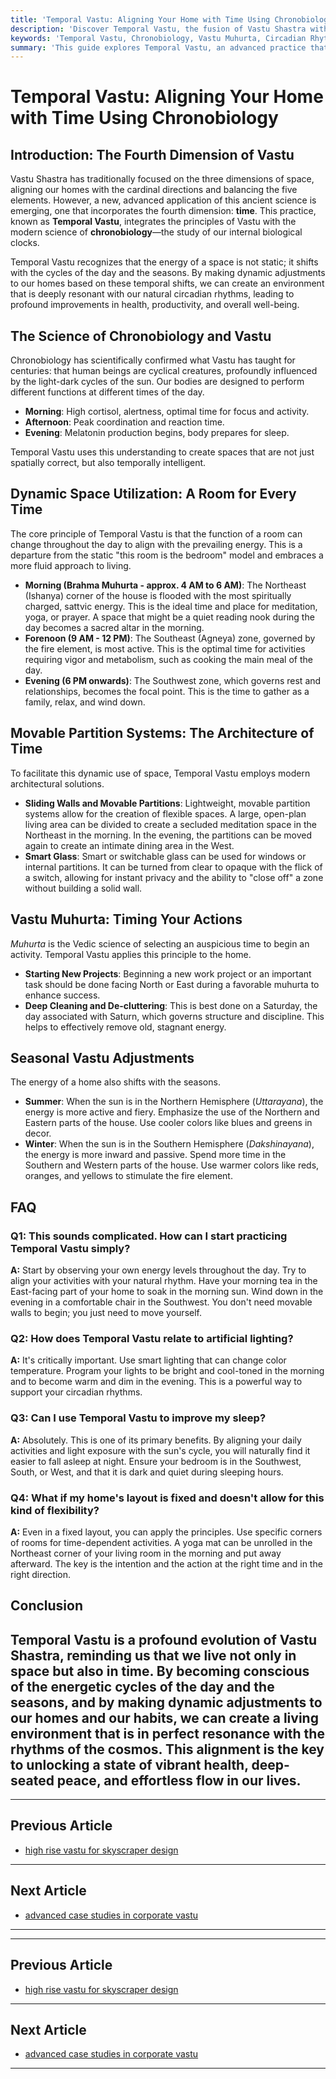 ```yaml
---
title: 'Temporal Vastu: Aligning Your Home with Time Using Chronobiology'
description: 'Discover Temporal Vastu, the fusion of Vastu Shastra with chronobiology. Learn to make dynamic space adjustments based on Vastu Muhurta timings and seasonal shifts to optimize your circadian rhythms.'
keywords: 'Temporal Vastu, Chronobiology, Vastu Muhurta, Circadian Rhythms, Dynamic Space Utilization, Seasonal Vastu, Movable Partition Systems, Vastu and Time'
summary: 'This guide explores Temporal Vastu, an advanced practice that aligns your living space with the rhythms of time by integrating Vastu with chronobiology. Learn how to use dynamic room functions, Vastu Muhurta timings, and movable partition systems to harmonize your home with daily and seasonal energy shifts, optimizing your well-being.'
---
```


# Temporal Vastu: Aligning Your Home with Time Using Chronobiology

## Introduction: The Fourth Dimension of Vastu

Vastu Shastra has traditionally focused on the three dimensions of space, aligning our homes with the cardinal directions and balancing the five elements. However, a new, advanced application of this ancient science is emerging, one that incorporates the fourth dimension: **time**. This practice, known as **Temporal Vastu**, integrates the principles of Vastu with the modern science of **chronobiology**—the study of our internal biological clocks.

Temporal Vastu recognizes that the energy of a space is not static; it shifts with the cycles of the day and the seasons. By making dynamic adjustments to our homes based on these temporal shifts, we can create an environment that is deeply resonant with our natural circadian rhythms, leading to profound improvements in health, productivity, and overall well-being.

## The Science of Chronobiology and Vastu

Chronobiology has scientifically confirmed what Vastu has taught for centuries: that human beings are cyclical creatures, profoundly influenced by the light-dark cycles of the sun. Our bodies are designed to perform different functions at different times of the day.

-   **Morning**: High cortisol, alertness, optimal time for focus and activity.
-   **Afternoon**: Peak coordination and reaction time.
-   **Evening**: Melatonin production begins, body prepares for sleep.

Temporal Vastu uses this understanding to create spaces that are not just spatially correct, but also temporally intelligent.

## Dynamic Space Utilization: A Room for Every Time

The core principle of Temporal Vastu is that the function of a room can change throughout the day to align with the prevailing energy. This is a departure from the static "this room is the bedroom" model and embraces a more fluid approach to living.

-   **Morning (Brahma Muhurta - approx. 4 AM to 6 AM)**: The Northeast (Ishanya) corner of the house is flooded with the most spiritually charged, sattvic energy. This is the ideal time and place for meditation, yoga, or prayer. A space that might be a quiet reading nook during the day becomes a sacred altar in the morning.
-   **Forenoon (9 AM - 12 PM)**: The Southeast (Agneya) zone, governed by the fire element, is most active. This is the optimal time for activities requiring vigor and metabolism, such as cooking the main meal of the day.
-   **Evening (6 PM onwards)**: The Southwest zone, which governs rest and relationships, becomes the focal point. This is the time to gather as a family, relax, and wind down.

## Movable Partition Systems: The Architecture of Time

To facilitate this dynamic use of space, Temporal Vastu employs modern architectural solutions.

-   **Sliding Walls and Movable Partitions**: Lightweight, movable partition systems allow for the creation of flexible spaces. A large, open-plan living area can be divided to create a secluded meditation space in the Northeast in the morning. In the evening, the partitions can be moved again to create an intimate dining area in the West.
-   **Smart Glass**: Smart or switchable glass can be used for windows or internal partitions. It can be turned from clear to opaque with the flick of a switch, allowing for instant privacy and the ability to "close off" a zone without building a solid wall.

## Vastu Muhurta: Timing Your Actions

*Muhurta* is the Vedic science of selecting an auspicious time to begin an activity. Temporal Vastu applies this principle to the home.

-   **Starting New Projects**: Beginning a new work project or an important task should be done facing North or East during a favorable muhurta to enhance success.
-   **Deep Cleaning and De-cluttering**: This is best done on a Saturday, the day associated with Saturn, which governs structure and discipline. This helps to effectively remove old, stagnant energy.

## Seasonal Vastu Adjustments

The energy of a home also shifts with the seasons.

-   **Summer**: When the sun is in the Northern Hemisphere (*Uttarayana*), the energy is more active and fiery. Emphasize the use of the Northern and Eastern parts of the house. Use cooler colors like blues and greens in decor.
-   **Winter**: When the sun is in the Southern Hemisphere (*Dakshinayana*), the energy is more inward and passive. Spend more time in the Southern and Western parts of the house. Use warmer colors like reds, oranges, and yellows to stimulate the fire element.

## FAQ

### Q1: This sounds complicated. How can I start practicing Temporal Vastu simply?
**A:** Start by observing your own energy levels throughout the day. Try to align your activities with your natural rhythm. Have your morning tea in the East-facing part of your home to soak in the morning sun. Wind down in the evening in a comfortable chair in the Southwest. You don't need movable walls to begin; you just need to move yourself.

### Q2: How does Temporal Vastu relate to artificial lighting?
**A:** It's critically important. Use smart lighting that can change color temperature. Program your lights to be bright and cool-toned in the morning and to become warm and dim in the evening. This is a powerful way to support your circadian rhythms.

### Q3: Can I use Temporal Vastu to improve my sleep?
**A:** Absolutely. This is one of its primary benefits. By aligning your daily activities and light exposure with the sun's cycle, you will naturally find it easier to fall asleep at night. Ensure your bedroom is in the Southwest, South, or West, and that it is dark and quiet during sleeping hours.

### Q4: What if my home's layout is fixed and doesn't allow for this kind of flexibility?
**A:** Even in a fixed layout, you can apply the principles. Use specific corners of rooms for time-dependent activities. A yoga mat can be unrolled in the Northeast corner of your living room in the morning and put away afterward. The key is the intention and the action at the right time and in the right direction.

## Conclusion

Temporal Vastu is a profound evolution of Vastu Shastra, reminding us that we live not only in space but also in time. By becoming conscious of the energetic cycles of the day and the seasons, and by making dynamic adjustments to our homes and our habits, we can create a living environment that is in perfect resonance with the rhythms of the cosmos. This alignment is the key to unlocking a state of vibrant health, deep-seated peace, and effortless flow in our lives.
---
---

## Previous Article
- [high rise vastu for skyscraper design](180918_high_rise_vastu_for_skyscraper_design.mdx)

---

## Next Article
- [advanced case studies in corporate vastu](180920_advanced_case_studies_in_corporate_vastu.mdx)

---
---

## Previous Article
- [high rise vastu for skyscraper design](180918_high_rise_vastu_for_skyscraper_design.mdx)

---

## Next Article
- [advanced case studies in corporate vastu](180920_advanced_case_studies_in_corporate_vastu.mdx)

---
